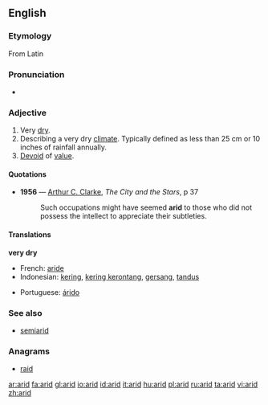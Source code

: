 ==English==

===Etymology===
From Latin

===Pronunciation===
{{AHD|/'ar-&d/}}
*{{audio|en-us-arid.ogg|Audio (US)}}

===Adjective===
{{en-adj-more-most}}
{{wikipedia}}

# Very [[dry]].
# Describing a very dry [[climate]].  Typically defined as less than 25 cm or 10 inches of rainfall annually.
# [[devoid|Devoid]] of [[value]].

====Quotations====
*'''1956''' — [[w:Arthur C. Clarke|Arthur C. Clarke]], ''The City and the Stars'', p 37
*:Such occupations might have seemed '''arid''' to those who did not possess the intellect to appreciate their subtleties.

====Translations====
'''very dry'''
{{top}}
*French: [[aride]]
*Indonesian: [[kering]], [[kering kerontang]], [[gersang]], [[tandus]]
{{mid}}
*Portuguese: [[árido]]
{{bottom}}

===See also===
*[[semiarid]]

===Anagrams===
*[[raid]]

[[ar:arid]]
[[fa:arid]]
[[gl:arid]]
[[io:arid]]
[[id:arid]]
[[it:arid]]
[[hu:arid]]
[[pl:arid]]
[[ru:arid]]
[[ta:arid]]
[[vi:arid]]
[[zh:arid]]